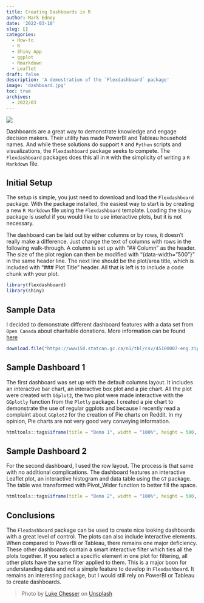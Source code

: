 ```yaml
---
title: Creating Dashboards in R
author: Mark Edney
date: '2022-03-10'
slug: []
categories:
  - How-to
  - R
  - Shiny App
  - ggplot
  - Rmarkdown
  - Leaflet
draft: false
description: 'A demostration of the `Flexdashboard` package'
image: 'dashboard.jpg'
toc: true
archives:
  - 2022/03
---
```

![](dashboard.jpg)

Dashboards are a great way to demonstrate knowledge and engage decision makers. Their utility has made PowerBI and Tableau household names. And while these solutions do support `R` and `Python` scripts and visualizations, the `Flexdashboard` package seeks to compete. The `Flexdashboard` packages does this all in `R` with the simplicity of writing a `R Markdown` file.

## Initial Setup

The setup is simple, you just need to download and load the `Flexdashboard` package. With the package installed, the easiest way to start is by creating a new `R Markdown` file using the `Flexdashboard` template. Loading the `Shiny` package is useful if you would like to use interactive plots, but it is not necessary.

The dashboard can be laid out by either columns or by rows, it doesn't really make a difference. Just change the text of columns with rows in the following walk-through. A column is set up with "\## Column" as the header. The size of the plot region can then be modified with "{data-width="500"}" in the same header line. The next line should be the plot/area title, which is included with "\### Plot Title" header. All that is left is to include a code chunk with your plot.

```r
library(flexdashboard)
library(shiny)
```

## Sample Data

I decided to demonstrate different dashboard features with a data set from `Open Canada` about charitable donations. More information can be found [here](https://open.canada.ca/data/en/dataset/74c77af4-73c4-4e0d-ac5d-f74a247cdf12)

```r
download.file("https://www150.statcan.gc.ca/n1/tbl/csv/45100007-eng.zip", "donordata.zip")
```

## Sample Dashboard 1

The first dashboard was set up with the default columns layout. It includes an interactive bar chart, an interactive box plot and a pie chart. All the plot were created with `GGplot2`, the two plot were made interactive with the `GGplotly` function from the `Plotly` package. I created a pie chart to demonstrate the use of regular ggplots and because I recently read a complaint about `GGplot2` for the creation of Pie charts on Reddit. In my opinion, Pie charts are not very good very conveying information.

```r
htmltools::tags$iframe(title = "Demo 1", width = "100%", height = 500, src= "demo1.html")
```

## Sample Dashboard 2

For the second dashboard, I used the row layout. The process is that same with no additional complications. The dashboard features an interactive Leaflet plot, an interactive histogram and data table using the `GT` package. The table was transformed with Pivot_Wider function to better fill the space.

```r
htmltools::tags$iframe(title = "Demo 2", width = "100%", height = 500, src= "demo2.html")
```

## Conclusions

The `Flexdashboard` package can be used to create nice looking dashboards with a great level of control. The plots can also include interactive elements. When compared to PowerBi or Tableau, there remains one major deficiency. These other dashboards contain a smart interactive filter which ties all the plots together. If you select a specific element in one plot for filtering, all other plots have the same filter applied to them. This is a major boon for understanding data and not a simple feature to develop in `Flexdashboard`. It remains an interesting package, but I would still rely on PowerBI or Tableau to create dashboards.

> Photo by [Luke Chesser](https://unsplash.com/@lukechesser?utm_source=unsplash&utm_medium=referral&utm_content=creditCopyText) on [Unsplash](https://unsplash.com/s/photos/dashboards?utm_source=unsplash&utm_medium=referral&utm_content=creditCopyText)
